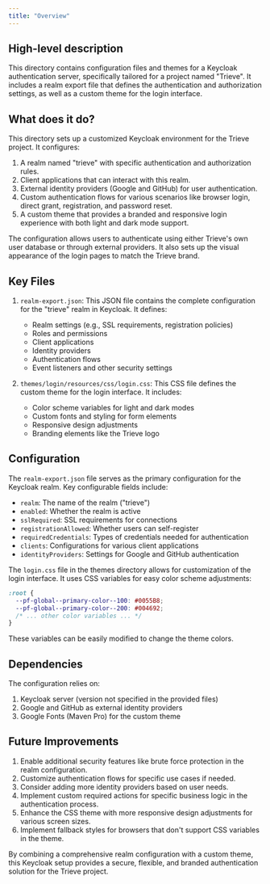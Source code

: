 ```yaml
---
title: "Overview"
---
```


## High-level description
This directory contains configuration files and themes for a Keycloak authentication server, specifically tailored for a project named "Trieve". It includes a realm export file that defines the authentication and authorization settings, as well as a custom theme for the login interface.

## What does it do?
This directory sets up a customized Keycloak environment for the Trieve project. It configures:

1. A realm named "trieve" with specific authentication and authorization rules.
2. Client applications that can interact with this realm.
3. External identity providers (Google and GitHub) for user authentication.
4. Custom authentication flows for various scenarios like browser login, direct grant, registration, and password reset.
5. A custom theme that provides a branded and responsive login experience with both light and dark mode support.

The configuration allows users to authenticate using either Trieve's own user database or through external providers. It also sets up the visual appearance of the login pages to match the Trieve brand.

## Key Files

1. `realm-export.json`: This JSON file contains the complete configuration for the "trieve" realm in Keycloak. It defines:
   - Realm settings (e.g., SSL requirements, registration policies)
   - Roles and permissions
   - Client applications
   - Identity providers
   - Authentication flows
   - Event listeners and other security settings

2. `themes/login/resources/css/login.css`: This CSS file defines the custom theme for the login interface. It includes:
   - Color scheme variables for light and dark modes
   - Custom fonts and styling for form elements
   - Responsive design adjustments
   - Branding elements like the Trieve logo

## Configuration
The `realm-export.json` file serves as the primary configuration for the Keycloak realm. Key configurable fields include:

- `realm`: The name of the realm ("trieve")
- `enabled`: Whether the realm is active
- `sslRequired`: SSL requirements for connections
- `registrationAllowed`: Whether users can self-register
- `requiredCredentials`: Types of credentials needed for authentication
- `clients`: Configurations for various client applications
- `identityProviders`: Settings for Google and GitHub authentication

The `login.css` file in the themes directory allows for customization of the login interface. It uses CSS variables for easy color scheme adjustments:

```css
:root {
  --pf-global--primary-color--100: #0055B8;
  --pf-global--primary-color--200: #004692;
  /* ... other color variables ... */
}
```

These variables can be easily modified to change the theme colors.

## Dependencies
The configuration relies on:

1. Keycloak server (version not specified in the provided files)
2. Google and GitHub as external identity providers
3. Google Fonts (Maven Pro) for the custom theme

## Future Improvements
1. Enable additional security features like brute force protection in the realm configuration.
2. Customize authentication flows for specific use cases if needed.
3. Consider adding more identity providers based on user needs.
4. Implement custom required actions for specific business logic in the authentication process.
5. Enhance the CSS theme with more responsive design adjustments for various screen sizes.
6. Implement fallback styles for browsers that don't support CSS variables in the theme.

By combining a comprehensive realm configuration with a custom theme, this Keycloak setup provides a secure, flexible, and branded authentication solution for the Trieve project.